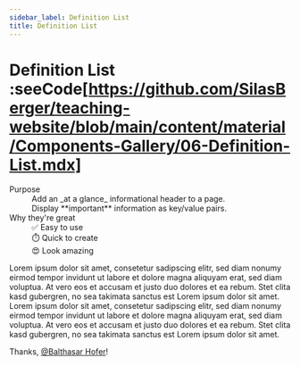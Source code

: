 ```yaml
---
sidebar_label: Definition List
title: Definition List
---
```



# Definition List :seeCode[https://github.com/SilasBerger/teaching-website/blob/main/content/material/Components-Gallery/06-Definition-List.mdx]
<DefinitionList>
  <dt>Purpose</dt>
  <dd>Add an _at a glance_ informational header to a page.</dd>
  <dd>Display **important** information as key/value pairs.</dd>

  <dt>Why they're great</dt>
  <dd>✅ Easy to use</dd>
  <dd>⏱️ Quick to create</dd>
  <dd>😍 Look amazing</dd>
</DefinitionList>

Lorem ipsum dolor sit amet, consetetur sadipscing elitr, sed diam nonumy eirmod tempor invidunt ut labore et dolore
magna aliquyam erat, sed diam voluptua. At vero eos et accusam et justo duo dolores et ea rebum. Stet clita kasd
gubergren, no sea takimata sanctus est Lorem ipsum dolor sit amet. Lorem ipsum dolor sit amet, consetetur sadipscing
elitr, sed diam nonumy eirmod tempor invidunt ut labore et dolore magna aliquyam erat, sed diam voluptua. At vero eos
et accusam et justo duo dolores et ea rebum. Stet clita kasd gubergren, no sea takimata sanctus est Lorem ipsum dolor
sit amet.

Thanks, [@Balthasar Hofer](https://github.com/lebalz/ofi-blog)!
